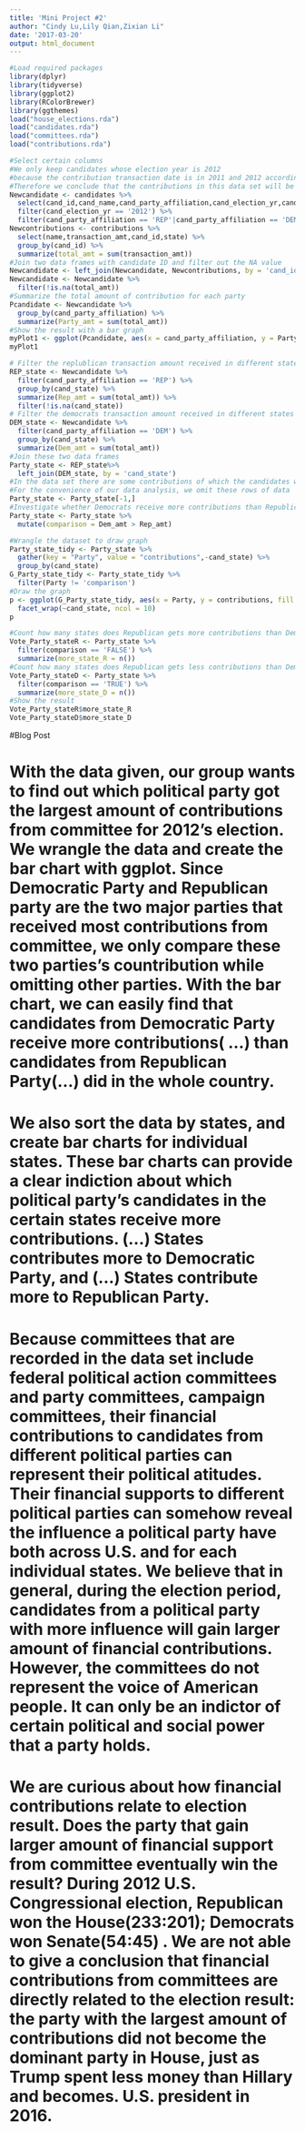 ```yaml
---
title: 'Mini Project #2'
author: "Cindy Lu,Lily Qian,Zixian Li"
date: '2017-03-20'
output: html_document
---
```


```r
#Load required packages
library(dplyr)
library(tidyverse)
library(ggplot2)
library(RColorBrewer)
library(ggthemes)
load("house_elections.rda")
load("candidates.rda")
load("committees.rda")
load("contributions.rda")

```


```r
#Select certain columns
#We only keep candidates whose election year is 2012
#because the contribution transaction date is in 2011 and 2012 according to the contributions data table 
#Therefore we conclude that the contributions in this data set will be most possibily directed to 2012's election or elections above 2012 
Newcandidate <- candidates %>%
  select(cand_id,cand_name,cand_party_affiliation,cand_election_yr,cand_state) %>%
  filter(cand_election_yr == '2012') %>%
  filter(cand_party_affiliation == 'REP'|cand_party_affiliation == 'DEM' )
Newcontributions <- contributions %>%
  select(name,transaction_amt,cand_id,state) %>%
  group_by(cand_id) %>%
  summarize(total_amt = sum(transaction_amt))
#Join two data frames with candidate ID and filter out the NA value 
Newcandidate <- left_join(Newcandidate, Newcontributions, by = 'cand_id') 
Newcandidate <- Newcandidate %>%
  filter(!is.na(total_amt))
#Summarize the total amount of contribution for each party
Pcandidate <- Newcandidate %>%
  group_by(cand_party_affiliation) %>%
  summarize(Party_amt = sum(total_amt))
#Show the result with a bar graph
myPlot1 <- ggplot(Pcandidate, aes(x = cand_party_affiliation, y = Party_amt, fill = cand_party_affiliation )) + geom_bar(stat = "identity", width = 0.3) + scale_fill_manual(values = c('blue', 'red'))
myPlot1
```

```r
# Filter the replublican transaction amount received in different states
REP_state <- Newcandidate %>%
  filter(cand_party_affiliation == 'REP') %>%
  group_by(cand_state) %>%
  summarize(Rep_amt = sum(total_amt)) %>%
  filter(!is.na(cand_state))
# Filter the democrats transaction amount received in different states
DEM_state <- Newcandidate %>%
  filter(cand_party_affiliation == 'DEM') %>%
  group_by(cand_state) %>%
  summarize(Dem_amt = sum(total_amt))
#Join these two data frames 
Party_state <- REP_state%>%
  left_join(DEM_state, by = 'cand_state')
#In the data set there are some contributions of which the candidates who received do not indicate the states they represent 
#For the convenience of our data analysis, we omit these rows of data   
Party_state <- Party_state[-1,]
#Investigate whether Democrats receive more contributions than Republicans
Party_state <- Party_state %>%
  mutate(comparison = Dem_amt > Rep_amt)

#Wrangle the dataset to draw graph
Party_state_tidy <- Party_state %>%
  gather(key = "Party", value = "contributions",-cand_state) %>%
  group_by(cand_state)
G_Party_state_tidy <- Party_state_tidy %>%
  filter(Party != 'comparison')
#Draw the graph
p <- ggplot(G_Party_state_tidy, aes(x = Party, y = contributions, fill = Party)) + geom_bar(stat = 'identity') + scale_fill_manual(values = c('blue', 'red'))+ theme(axis.text.x = element_text(angle = 70,hjust = 1))+
  facet_wrap(~cand_state, ncol = 10)
p
```

```r
#Count how many states does Republican gets more contributions than Democrats
Vote_Party_stateR <- Party_state %>%
  filter(comparison == 'FALSE') %>%
  summarize(more_state_R = n())
#Count how many states does Republican gets less contributions than Democrats
Vote_Party_stateD <- Party_state %>%
  filter(comparison == 'TRUE') %>%
  summarize(more_state_D = n())
#Show the result
Vote_Party_stateR$more_state_R
Vote_Party_stateD$more_state_D
```
#Blog Post 

#   With the data given, our group wants to find out which political party got the largest amount of contributions from committee for 2012's election. We wrangle the data and create the bar chart with ggplot. Since Democratic Party and Republican party are the two major parties that received most contributions from committee, we only compare these two parties's countribution while omitting other parties. With the bar chart, we can easily find that candidates from Democratic Party receive more contributions( ...) than candidates from Republican Party(...) did in the whole country. 
#   We also sort the data by states, and create bar charts for individual states. These bar charts can provide a clear indiction about which political party's candidates in the certain states receive more contributions. (…) States contributes more to Democratic Party, and (…) States contribute more to Republican Party. 
#  Because committees that are recorded in the data set include federal political action committees and party committees, campaign committees, their financial contributions to candidates from different political parties can represent their political atitudes. Their financial supports to different political parties can somehow reveal the influence a political party have both across U.S. and for each individual states. We believe that in general, during the election period, candidates from a political party with more influence will gain larger amount of financial contributions. However, the committees do not represent the voice of American people. It can only be an indictor of certain political and social power that a party holds. 
# 	We are curious about how financial contributions relate to election result. Does the party that gain larger amount of financial support from committee eventually win the result? During 2012 U.S. Congressional election, Republican won the House(233:201); Democrats won Senate(54:45) . We are not able to give a conclusion that financial contributions from committees are directly related to the election result: the party with the largest amount of contributions did not become the dominant party in House, just as Trump spent less money than Hillary and becomes. U.S. president in 2016. 


